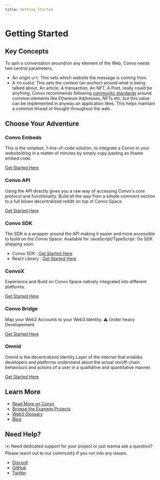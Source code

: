 ---
title: Getting Started
---

# Getting Started

## Key Concepts

To spin a conversation around/on any element of the Web, Convo needs two central parameters,
- An origin `url`: This sets which website the message is coming from.
- A `threadId`: This sets the context (an anchor) around what is being talked about, An article, A transaction, An NFT, A Post, really could be anything. Convo recommends following [community standards](/docs/Convo-API/standards) around common elements like Ethereum Addresses, NFTs etc, but this value can be implemented in anyway an application likes. This helps maintain a common thread of thought throughout the web.

## Choose Your Adventure

### Convo Embeds

This is the simplest, 1-line-of-code solution, to integrate a Convo in your website/blog in a matter of minutes by simply copy pasting an iframe embed code.

[Get Started Here](/docs/Convo-Embeds/dynamic-embeddable-convo)

### Convo API

Using the API directly gives you a raw way of accessing Convo's core protocol and functionality. Build all the way from a simple comment section to a full blown decentralized reddit on top of Convo Space.

[Get Started Here](/docs/Convo-API/api-docs)

### Convo SDK

The SDK is a wrapper around the API making it easier and more accessible to build on the Convo Space. Available for JavaScript/TypeScript.  Go SDK shipping soon.

- Convo SDK : [Get Started Here](/docs/Convo-SDK/installation)
- React Library : [Get Started Here](/docs/Convo-SDK/react)

### ConvoX

Experience and Build on Convo Space natively integrated into different platforms.

[Get Started Here](/docs/ConvoX/convo-on-decentraland)

### Convo Bridge

Map your Web2 Accounts to your Web3 Identity. ⚠️ Under heavy Developement.

[Get Started Here](/docs/Convo-Bridge/bridge)

### Omnid

Omnid is the decentralized Identity Layer of the internet that enables developers and platforms understand about the actual on/off-chain behaviours and actions of a user in a qualitative and quantitative manner.

[Get Started Here](/docs/Convo-API/omnid)

## Learn More
- [Read More on Convo](/learn/read-about-convo)
- [Browse the Example Projects](/examples/browser)
- [Web3 Glossary](/learn/web3-glossary)
- [Blog](https://blog.cupoc.space/)

## Need Help?

✉️ Need dedicated support for your project or just wanna ask a question? Please reach out to our community if you run into any issues.
- [Discord](https://discord.com/invite/MFtmrng9J7)
- [GitHub](https://github.com/anudit/convo)
- [Twitter](https://twitter.com/0xConvo)
